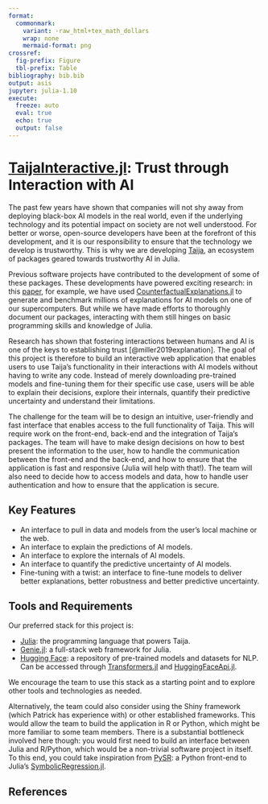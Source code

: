 ```yaml
---
format: 
  commonmark:
    variant: -raw_html+tex_math_dollars
    wrap: none
    mermaid-format: png
crossref:
  fig-prefix: Figure
  tbl-prefix: Table
bibliography: bib.bib
output: asis
jupyter: julia-1.10
execute: 
  freeze: auto
  eval: true
  echo: true
  output: false
---
```


# [TaijaInteractive.jl](https://github.com/JuliaTrustworthyAI/TaijaInteractive.jl): Trust through Interaction with AI

The past few years have shown that companies will not shy away from deploying black-box AI models in the real world, even if the underlying technology and its potential impact on society are not well understood. For better or worse, open-source developers have been at the forefront of this development, and it is our responsibility to ensure that the technology we develop is trustworthy. This is why we are developing [Taija](https://github.com/JuliaTrustworthyAI), an ecosystem of packages geared towards trustworthy AI in Julia. 

Previous software projects have contributed to the development of some of these packages. These developments have powered exciting research: in this [paper](https://arxiv.org/abs/2312.10648), for example, we have used [CounterfactualExplanations.jl](https://github.com/JuliaTrustworthyAI/CounterfactualExplanations.jl) to generate and benchmark millions of explanations for AI models on one of our supercomputers. But while we have made efforts to thoroughly document our packages, interacting with them still hinges on basic programming skills and knowledge of Julia. 

Research has shown that fostering interactions between humans and AI is one of the keys to establishing trust [@miller2019explanation]. The goal of this project is therefore to build an interactive web application that enables users to use Taija's functionality in their interactions with AI models without having to write any code. Instead of merely downloading pre-trained models and fine-tuning them for their specific use case, users will be able to explain their decisions, explore their internals, quantify their predictive uncertainty and understand their limitations. 

The challenge for the team will be to design an intuitive, user-friendly and fast interface that enables access to the full functionality of Taija. This will require work on the front-end, back-end and the integration of Taija's packages. The team will have to make design decisions on how to best present the information to the user, how to handle the communication between the front-end and the back-end, and how to ensure that the application is fast and responsive (Julia will help with that!). The team will also need to decide how to access models and data, how to handle user authentication and how to ensure that the application is secure. 

## Key Features

- An interface to pull in data and models from the user's local machine or the web.
- An interface to explain the predictions of AI models.
- An interface to explore the internals of AI models.
- An interface to quantify the predictive uncertainty of AI models.
- Fine-tuning with a twist: an interface to fine-tune models to deliver better explanations, better robustness and better predictive uncertainty.

## Tools and Requirements

Our preferred stack for this project is:

- [Julia](https://julialang.org/): the programming language that powers Taija.
- [Genie.jl](https://genieframework.com/): a full-stack web framework for Julia. 
- [Hugging Face](https://huggingface.co/): a repository of pre-trained models and datasets for NLP. Can be accessed through [Transformers.jl](https://chengchingwen.github.io/Transformers.jl/dev/getstarted/#Using-(HuggingFace)-Pre-trained-Models) and [HuggingFaceApi.jl](https://github.com/FluxML/HuggingFaceApi.jl).

We encourage the team to use this stack as a starting point and to explore other tools and technologies as needed.

Alternatively, the team could also consider using the Shiny framework (which Patrick has experience with) or other established frameworks. This would allow the team to build the application in R or Python, which might be more familiar to some team members. There is a substantial bottleneck involved here though: you would first need to build an interface between Julia and R/Python, which would be a non-trivial software project in itself. To this end, you could take inspiration from [PySR](https://github.com/MilesCranmer/PySR): a Python front-end to Julia's [SymbolicRegression.jl](https://github.com/MilesCranmer/SymbolicRegression.jl).

## References
